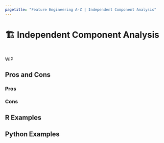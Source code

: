 ```yaml
---
pagetitle: "Feature Engineering A-Z | Independent Component Analysis"
---
```


# 🏗️ Independent Component Analysis {#sec-too-many-ica}

::: {style="visibility: hidden; height: 0px;"}
## Independent Component Analysis
:::

WIP

## Pros and Cons

### Pros

### Cons

## R Examples

## Python Examples
